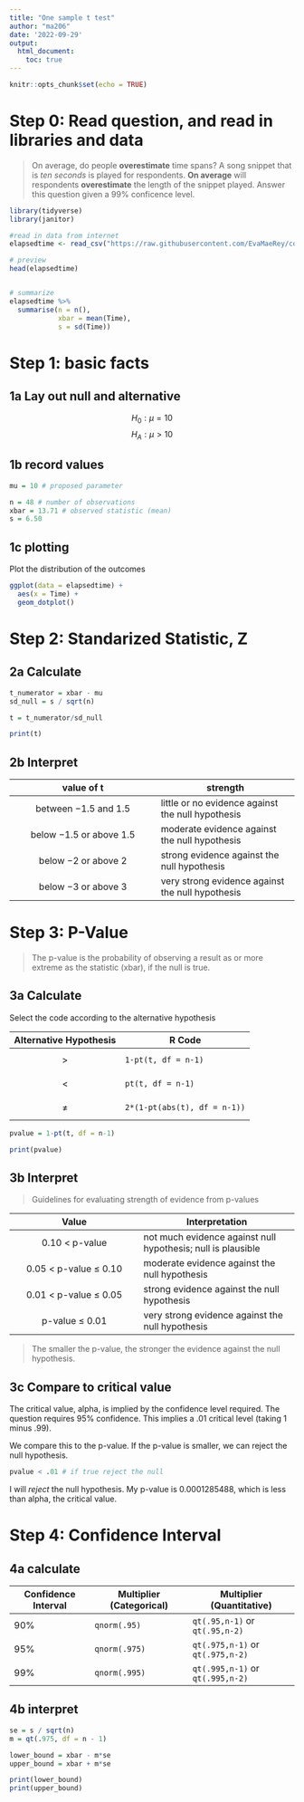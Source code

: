 ---
title: "One sample t test"
author: "ma206"
date: '2022-09-29'
output: 
  html_document:
    toc: true
---

```{r setup, include=FALSE}
knitr::opts_chunk$set(echo = TRUE)
```


# Step 0: Read question, and read in libraries and data

> On average, do people **overestimate** time spans?  A song snippet that  is *ten seconds* is played for respondents.  **On average** will respondents **overestimate** the length of the snippet played.  Answer this question given a 99% conficence level.

```{r cars, warning=F, message=F}
library(tidyverse)
library(janitor)

#read in data from internet
elapsedtime <- read_csv("https://raw.githubusercontent.com/EvaMaeRey/course_guide_datasets/main/chap2.ElapsedTime.csv")

# preview
head(elapsedtime)


# summarize
elapsedtime %>%   
  summarise(n = n(),
            xbar = mean(Time),
            s = sd(Time))
```

# Step 1: basic facts

## 1a Lay out null and alternative

$$ H_0: \mu = 10 $$
$$ H_A: \mu > 10 $$

## 1b record values

```{r}
mu = 10 # proposed parameter

n = 48 # number of observations
xbar = 13.71 # observed statistic (mean)
s = 6.50
```
## 1c plotting 

Plot the distribution of the outcomes

```{r, fig.height=2, fig.width=4, warning=F, message=F}
ggplot(data = elapsedtime) + 
  aes(x = Time) + 
  geom_dotplot()
```

# Step 2: Standarized Statistic, Z

## 2a Calculate

```{r}
t_numerator = xbar - mu
sd_null = s / sqrt(n)

t = t_numerator/sd_null

print(t)
```


## 2b Interpret

| value of t | strength |
|:--------------------:|---------------------|
|between −1.5 and 1.5 |little or no evidence against the null hypothesis| 
|below −1.5 or above 1.5|moderate evidence against the null hypothesis|
|below −2 or above 2|strong evidence against the null hypothesis|
|below −3 or above 3|very strong evidence against the null hypothesis|

# Step 3: P-Value

> The p-value is the probability of observing a result as or more extreme as the statistic (xbar), if the null is true. 

## 3a Calculate

Select the code according to the alternative hypothesis

|Alternative Hypothesis|R Code|
|:--------------------:|------|
|$$ > $$|`1-pt(t, df = n-1)`|
|$$ < $$|`pt(t, df = n-1)`|
|$$ \neq$$|`2*(1-pt(abs(t), df = n-1))`|

```{r}
pvalue = 1-pt(t, df = n-1)

print(pvalue)
```

## 3b Interpret


> Guidelines for evaluating strength of evidence from p-values

| Value | Interpretation|
|:---------------:|--------------------|
|0.10 < p-value|not much evidence against null hypothesis; null is plausible|
|0.05 < p-value ≤ 0.10|moderate evidence against the null hypothesis|
|0.01 < p-value ≤ 0.05|strong evidence against the null hypothesis|
|p-value ≤ 0.01|very strong evidence against the null hypothesis|

> The smaller the p-value, the stronger the evidence against the null hypothesis.

## 3c Compare to critical value

The critical value, alpha, is implied by the confidence level required.  The question requires 95% confidence.  This implies a .01 critical level (taking 1 minus .99).

We compare this to the p-value.  If the p-value is smaller, we can reject the null hypothesis.

```{r}
pvalue < .01 # if true reject the null
```

I will *reject* the null hypothesis. My p-value is 0.0001285488, which is less than alpha, the critical value. 

# Step 4: Confidence Interval

## 4a calculate

|**Confidence Interval**|**Multiplier (Categorical)**|Multiplier (Quantitative)|
|-------------------|-----------------------|-------------------------|
|90%|`qnorm(.95)`| `qt(.95,n-1)` or `qt(.95,n-2)`|
|95%|`qnorm(.975)`|`qt(.975,n-1)` or `qt(.975,n-2)`|
|99%|`qnorm(.995)`|`qt(.995,n-1)` or `qt(.995,n-2)`|


## 4b interpret

```{r}
se = s / sqrt(n)
m = qt(.975, df = n - 1)

lower_bound = xbar - m*se
upper_bound = xbar + m*se

print(lower_bound)
print(upper_bound)
```
